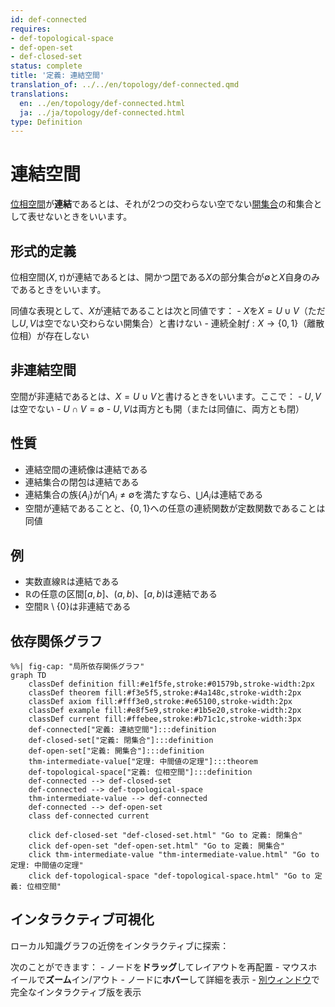 ```yaml
---
id: def-connected
requires:
- def-topological-space
- def-open-set
- def-closed-set
status: complete
title: '定義: 連結空間'
translation_of: ../../en/topology/def-connected.qmd
translations:
  en: ../en/topology/def-connected.html
  ja: ../ja/topology/def-connected.html
type: Definition
---
```


# 連結空間 {#def-connected}

[位相空間](def-topological-space.qmd)が**連結**であるとは、それが2つの交わらない空でない[開集合](def-open-set.qmd)の和集合として表せないときをいいます。

## 形式的定義

位相空間$(X, \tau)$が連結であるとは、開かつ[閉](def-closed-set.qmd)である$X$の部分集合が$\emptyset$と$X$自身のみであるときをいいます。

同値な表現として、$X$が連結であることは次と同値です：
- $X$を$X = U \cup V$（ただし$U, V$は空でない交わらない開集合）と書けない
- 連続全射$f: X \to \{0, 1\}$（離散位相）が存在しない

## 非連結空間

空間が非連結であるとは、$X = U \cup V$と書けるときをいいます。ここで：
- $U, V$は空でない
- $U \cap V = \emptyset$
- $U, V$は両方とも開（または同値に、両方とも閉）

## 性質

- 連結空間の連続像は連結である
- 連結集合の閉包は連結である
- 連結集合の族$\{A_i\}$が$\bigcap A_i \neq \emptyset$を満たすなら、$\bigcup A_i$は連結である
- 空間が連結であることと、$\{0, 1\}$への任意の連続関数が定数関数であることは同値

## 例

- 実数直線$\mathbb{R}$は連結である
- $\mathbb{R}$の任意の区間$[a, b]$、$(a, b)$、$[a, b)$は連結である
- 空間$\mathbb{R} \setminus \{0\}$は非連結である

## 依存関係グラフ

```mermaid
%%| fig-cap: "局所依存関係グラフ"
graph TD
    classDef definition fill:#e1f5fe,stroke:#01579b,stroke-width:2px
    classDef theorem fill:#f3e5f5,stroke:#4a148c,stroke-width:2px
    classDef axiom fill:#fff3e0,stroke:#e65100,stroke-width:2px
    classDef example fill:#e8f5e9,stroke:#1b5e20,stroke-width:2px
    classDef current fill:#ffebee,stroke:#b71c1c,stroke-width:3px
    def-connected["定義: 連結空間"]:::definition
    def-closed-set["定義: 閉集合"]:::definition
    def-open-set["定義: 開集合"]:::definition
    thm-intermediate-value["定理: 中間値の定理"]:::theorem
    def-topological-space["定義: 位相空間"]:::definition
    def-connected --> def-closed-set
    def-connected --> def-topological-space
    thm-intermediate-value --> def-connected
    def-connected --> def-open-set
    class def-connected current

    click def-closed-set "def-closed-set.html" "Go to 定義: 閉集合"
    click def-open-set "def-open-set.html" "Go to 定義: 開集合"
    click thm-intermediate-value "thm-intermediate-value.html" "Go to 定理: 中間値の定理"
    click def-topological-space "def-topological-space.html" "Go to 定義: 位相空間"
```

## インタラクティブ可視化

ローカル知識グラフの近傍をインタラクティブに探索：

::: {.graph-viz data-id="def-connected" data-width="700" data-height="500"}
:::

次のことができます：
- ノードを**ドラッグ**してレイアウトを再配置
- マウスホイールで**ズーム**イン/アウト
- ノードに**ホバー**して詳細を表示
- [別ウィンドウ](../../output/interactive/def-connected.html){target="_blank"}で完全なインタラクティブ版を表示
